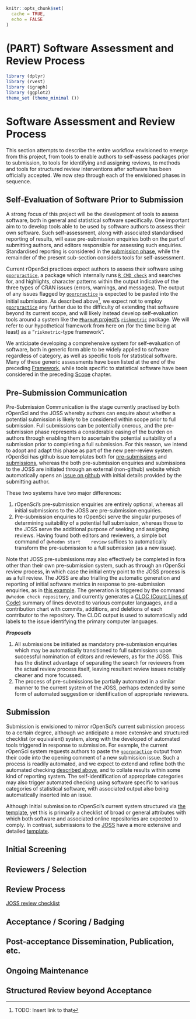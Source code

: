 ```r

knitr::opts_chunk$set(
  cache = TRUE,
  echo = FALSE
)
```
#  (PART) Software Assessment and Review Process{-}

```r
library (dplyr)
library (rvest)
library (igraph)
library (ggplot2)
theme_set (theme_minimal ())
```

# Software Assessment and Review Process {#process}

This section attempts to describe the entire workflow envisioned to emerge from
this project, from tools to enable authors to self-assess packages prior to
submission, to tools for identifying and assigning reviews, to methods and
tools for structured review interventions after software has been officially
accepted. We now step through each of the envisioned phases in sequence.

## Self-Evaluation of Software Prior to Submission {#self-eval}

A strong focus of this project will be the development of tools to assess
software, both in general and statistical software specifically. One important
aim to to develop tools able to be used by software authors to assess their own
software. Such self-assessment, along with associated standardised reporting of
results, will ease pre-submission enquiries both on the part of submitting
authors, and editors responsible for assessing such enquiries. Standardised
reporting is considered in the [submission phase](#submission-phase), while the
remainder of the present sub-section considers tools for self-assessment.

Current rOpenSci practices expect authors to assess their software using
[`goorpractice`](https://github.com/mangothecat/goodpractice), a package which
internally runs [`R CMD
check`](https://cran.r-project.org/doc/manuals/R-exts.html#Checking-packages)
and searches for, and highlights, character patterns within the output
indicative of the three types of CRAN issues (errors, warnings, and messages).
The output of any issues flagged by
[`goorpractice`](https://github.com/mangothecat/goodpractice) is expected to be
pasted into the initial submission. As described above[^gpcomment], we expect
not to employ [`goorpractice`](https://github.com/mangothecat/goodpractice) any
further due to the difficulty of extending that software beyond its current
scope, and will likely instead develop self-evaluation tools around a system
like the [`PharmaR` project's](https://pharmar.org)
[`riskmetric`](https://github.com/pharmaR/riskmetric) package. We will refer to
our hypothetical framework from here on (for the time being at least) as
a "`riskmetric`-type framework".

[^gpcomment]: TODO: Insert link to that

We anticipate developing a comprehensive system for self-evaluation of
software, both in generic form able to be widely applied to software regardless
of category, as well as specific tools for statistical software. Many of these
generic assessments have been listed at the end of the preceding
[Framework](#framework), while tools specific to statistical software have been
considered in the preceding [Scope](#scope) chapter.


## Pre-Submission Communication {#presub-comm}

Pre-Submission Communication is the stage currently practised by both rOpenSci
and the JOSS whereby authors can enquire about whether a potential submission
is likely to be considered within scope prior to full submission. Full
submissions can be potentially onerous, and the pre-submission phase represents
a considerable easing of the burden on authors through enabling them to
ascertain the potential suitability of a submission prior to completing a full
submission. For this reason, we intend to adopt and adapt this phase as part of
the new peer-review system. rOpenSci has github issue templates both for
[pre-submissions](https://github.com/ropensci/software-review/blob/master/.github/ISSUE_TEMPLATE/B-submit-a-presubmission-inquiry.md)
and
[submissions](https://github.com/ropensci/software-review/blob/master/.github/ISSUE_TEMPLATE/A-submit-software-for-review.md),
whereas the both pre-submission enquiries and submissions to the JOSS are
initiated through an external (non-github) website which automatically opens an
[issue on github](https://github.com/openjournals/joss-reviews/issues) with
initial details provided by the submitting author. 

These two systems have two major differences:

1. rOpenSci's pre-submission enquiries are entirely optional, whereas all
   initial submissions to the JOSS are pre-submission enquiries.
2. Pre-submission enquiries to rOpenSci serve the singular purposes of
   determining suitability of a potential full submission, whereas those to the
   JOSS serve the additional purpose of seeking and assigning reviews. Having
   found both editors and reviewers, a simple bot command of `@whedon start
   review` suffices to automatically transform the pre-submission to a full
   submission (as a new issue).

Note that JOSS pre-submissions may also effectively be completed in fora other
than their own pre-submission system, such as through an rOpenSci review process,
in which case the initial entry point to the JOSS process is as a full review.
The JOSS are also trialling the automatic generation and reporting of initial
software metrics in response to pre-submission enquiries, as in [this
example](https://github.com/openjournals/joss-reviews/issues/2149#issuecomment-596179168).
The generation is triggered by the command `@whedon check repository`, and
currently generates a [CLOC (Count Lines of
Code)](https://github.com/AlDanial/cloc) summary of lines devoted to various
computer languages, and a contribution chart with commits, additions, and
deletions of each contributor to the repository. The CLOC output is used to
automatically add labels to the issue identifying the primary computer
languages. 


***Proposals***

1.  All submissions be initiated as mandatory pre-submission enquiries which
    may be automatically transitioned to full submissions upon successful
    nomination of editors and reviewers, as for the JOSS. This has the distinct
    advantage of separating the search for reviewers from the actual review
    process itself, leaving resultant review issues notably cleaner and more
    focussed.
2. The process of pre-submissions be partially automated in a similar manner to
   the current system of the JOSS, perhaps extended by some form of automated
   suggestion or identification of appropriate reviewers.


## Submission {#submission-phase}

Submission is envisioned to mirror rOpenSci's current submission process to
a certain degree, although we anticipate a more extensive and structured
checklist (or equivalent) system, along with the developed of automated tools
triggered in response to submission. For example, the current rOpenSci system
requests authors to paste the
[`goorpractice`](https://github.com/mangothecat/goodpractice) output from their
code into the opening comment of a new submission issue. Such a process is
readily automated, and we expect to extend and refine both the automated
checking [described above](#self-eval), and to collate results within some kind
of reporting system. The self-identification of appropriate categories may also
trigger automated checking using software specific to various categories of
statistical software, with associated output also being automatically inserted
into an issue.

Although 
Initial submission to rOpenSci's current system structured via [the
template](https://github.com/ropensci/software-review/blob/master/.github/ISSUE_TEMPLATE/A-submit-software-for-review.md),
yet this is primarily a checklist of broad or general attributes with which
both software and associated online repositories are expected to comply. In
contrast, submissions to the [JOSS](https://joss.theoj.org) have a more
extensive and detailed
[template](https://github.com/openjournals/joss/blob/master/docs/submitting.md).

## Initial Screening

## Reviewers / Selection

## Review Process

[JOSS review checklist](https://github.com/openjournals/joss/blob/master/docs/review_checklist.md)

## Acceptance / Scoring / Badging

## Post-acceptance Dissemination, Publication, etc. 

## Ongoing Maintenance

## Structured Review beyond Acceptance

